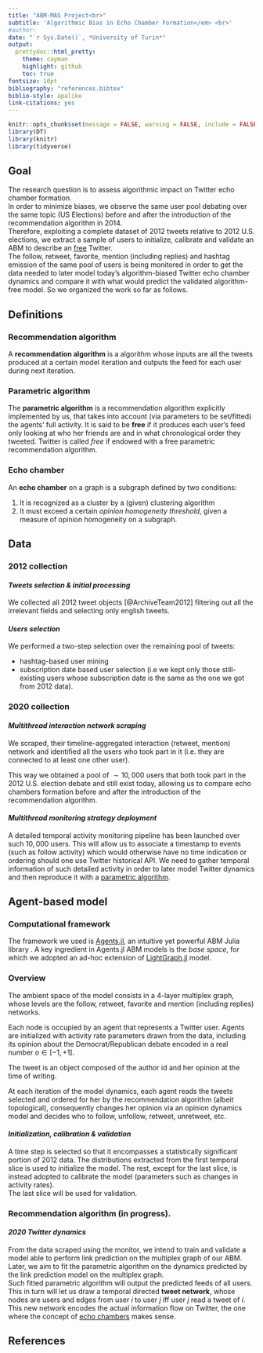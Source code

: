 ```yaml
---
title: "ABM-MAS Project<br>"
subtitle: 'Algorithmic Bias in Echo Chamber Formation</em> <br>'
#author:
date: "`r Sys.Date()`, *University of Turin*"
output: 
  prettydoc::html_pretty:
    theme: cayman
    highlight: github
    toc: true
fontsize: 10pt
bibliography: "references.bibtex" 
biblio-style: apalike
link-citations: yes
---
```


```r
knitr::opts_chunk$set(message = FALSE, warning = FALSE, include = FALSE, eval = FALSE) 
library(DT)
library(knitr)
library(tidyverse)
```

## **Goal**
The research question is to assess algorithmic impact on Twitter echo chamber formation. <br>
In order to minimize biases, we observe the same user pool debating over the same topic (US Elections) before and after the introduction of the recommendation algorithm in 2014. <br>
Therefore, exploiting a complete dataset of 2012 tweets relative to 2012 U.S. elections, we extract a sample of users  to initialize, calibrate and validate an ABM to describe an [free](#PAD) Twitter. <br> 
The follow, retweet, favorite, mention (including replies) and hashtag  emission of the same pool of users is being monitored in order to get the data needed to later model today's algorithm-biased Twitter echo chamber dynamics and compare it with what would predict the validated algorithm-free model.
So we organized the work so far as follows. <br>

## **Definitions**

### Recommendation algorithm {#RAD} 
A **recommendation algorithm** is a algorithm whose inputs are all the tweets produced at a certain model iteration and outputs the feed for each user during next iteration.

### Parametric algorithm {#PAD}
The **parametric algorithm** is a recommendation algorithm explicitly implemented by us, that takes into account (via parameters to be set/fitted) the agents' full activity. It is said to be **free** if it produces each user's feed only looking at who her friends are and in what chronological order they tweeted. Twitter is called *free* if endowed with a free parametric recommendation algorithm.

### Echo chamber {#ECD}
An **echo chamber** on a graph is a subgraph defined by two conditions:

1. It is recognized as a cluster by a (given) clustering algorithm
2. It must exceed a certain *opinion homogeneity threshold*, given a measure of opinion homogeneity on a subgraph. 

## **Data** {#Data}
### 2012 collection
#### *Tweets selection & initial processing*
We collected all 2012 tweet objects [@ArchiveTeam2012] filtering out all the irrelevant fields and selecting only english tweets. 

#### *Users selection*
We performed a two-step selection over the remaining pool of tweets:

- hashtag-based user mining
- subscription date based user selection (i.e we kept only those still-existing users whose subscription date is the same as the one we got from 2012 data).

### 2020 collection
#### *Multithread interaction network scraping*

We scraped, their timeline-aggregated interaction (retweet, mention) network and identified all the users who took part in it (i.e. they are connected to at least one other user). 

This way we obtained a pool of $\sim 10,000$ users that both took part in the 2012 U.S. election debate and still exist today, allowing us to compare echo chambers formation before and after the introduction of the recommendation algorithm.

#### *Multithread monitoring strategy deployment*
A detailed temporal activity monitoring pipeline has been launched over such $10,000$ users. This will allow us to associate a timestamp to events (such as follow activity) which would otherwise have no time indication or ordering should one use Twitter historical API. We need to gather temporal information of such  detailed activity in order to later model Twitter dynamics and then reproduce it with a [parametric algorithm](#PAD). 

## **Agent-based model**

### Computational framework

The framework we used is [Agents.jl](https://juliadynamics.github.io/Agents.jl/stable/), an intuitive yet powerful ABM Julia library . A key ingredient in Agents.jl ABM models is the *base space*, for which we adopted an ad-hoc extension of [LightGraph.jl](https://juliagraphs.org/LightGraphs.jl/stable/) model.

### Overview

The ambient space of the model consists in a 4-layer multiplex graph, whose levels are the follow, retweet, favorite and mention (including replies) networks. 

Each node is occupied by an agent that represents a Twitter user. 
Agents are initialized with activity rate parameters drawn from the data, including its opinion about the Democrat/Republican debate encoded in a real number $o \in [-1,+1]$.

The tweet is an object composed of the author id and her opinion at the time of writing.

At each iteration of the model dynamics, each agent reads the tweets selected and ordered for her by the recommendation algorithm (albeit topological), consequently changes her opinion via an opinion dynamics model and decides who to follow, unfollow, retweet, unretweet, etc.  


#### *Initialization, calibration & validation*

A time step is selected so that it encompasses a statistically significant portion of 2012 data. The distributions extracted from the first temporal slice is used to initialize the model. The rest, except for the last slice, is instead adopted to calibrate the model (parameters such as changes in activity rates).<br>
The last slice will be used for validation. <br>

### Recommendation algorithm (in progress).

#### *2020 Twitter dynamics*
From the data scraped using the monitor, we intend to train and validate a model able to perform link prediction on the multiplex graph of our ABM. <br>
Later, we aim to fit the parametric algorithm on the dynamics predicted by the link prediction model on the multiplex graph. <br>
Such fitted parametric algorithm will output the predicted feeds of all users. This in turn will let us draw a temporal directed **tweet network**, whose nodes are users and edges from user $i$ to user $j$ iff user $j$ read a tweet of $i$. <br>
This new network encodes the actual information flow on Twitter, the one where the concept of [echo chambers](#ECD) makes sense.

## **References**

